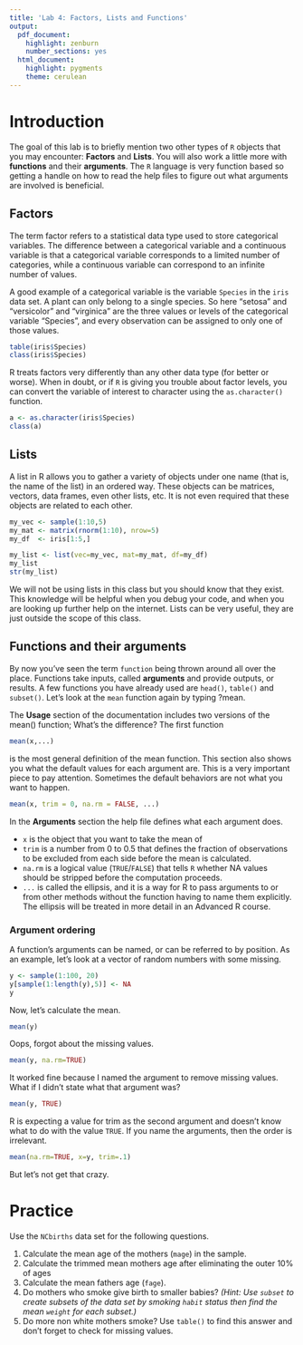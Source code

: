 ```yaml
---
title: 'Lab 4: Factors, Lists and Functions'
output:
  pdf_document: 
    highlight: zenburn
    number_sections: yes
  html_document:
    highlight: pygments
    theme: cerulean
---
```


# Introduction 
The goal of this lab is to briefly mention two other types of `R` objects that you may encounter: **Factors** and **Lists**. You will also work a little more with **functions** and their **arguments**. The `R` language is very function based so getting a handle on how to read the help files to figure out what arguments are involved is beneficial. 


## Factors
The term factor refers to a statistical data type used to store categorical variables. The difference between a categorical variable and a continuous variable is that a categorical variable corresponds to a limited number of categories, while a continuous variable can correspond to an infinite number of values. 

A good example of a categorical variable is the variable `Species` in the `iris` data set. A plant can only belong to a single species. So here "setosa" and "versicolor" and "virginica" are the three values or levels of the categorical variable "Species", and every observation can be assigned to only one of those values.

```r
table(iris$Species)
class(iris$Species)
```

R treats factors very differently than any other data type (for better or worse). When in doubt, or if `R` is giving you trouble about factor levels, you can convert the variable of interest to character using the `as.character()` function. 

```r
a <- as.character(iris$Species)
class(a)
```

## Lists

A list in R allows you to gather a variety of objects under one name (that is, the name of the list) in an ordered way. These objects can be matrices, vectors, data frames, even other lists, etc. It is not even required that these objects are related to each other.

```r
my_vec <- sample(1:10,5)
my_mat <- matrix(rnorm(1:10), nrow=5)
my_df  <- iris[1:5,]

my_list <- list(vec=my_vec, mat=my_mat, df=my_df)
my_list
str(my_list)
```

We will not be using lists in this class but you should know that they exist. This knowledge will be helpful when you debug your code, and when you are looking up further help on the internet. Lists can be very useful, they are just outside the scope of this class. 


## Functions and their arguments

By now you've seen the term `function` being thrown around all over the place. Functions take inputs, called **arguments** and provide outputs, or results. A few functions you have already used are `head()`, `table()` and `subset()`. Let's look at the `mean` function again by typing ?mean. 

The **Usage** section of the documentation includes two versions of the mean() function; What's the difference? The first function 
```r
mean(x,...)
```
is the most general definition of the mean function. This section also shows you what the default values for each argument are. This is a very important piece to pay attention. Sometimes the default behaviors are not what you want to happen. 
```r
mean(x, trim = 0, na.rm = FALSE, ...)
```
In the **Arguments** section the help file defines what each argument does.

* `x` is the object that you want to take the mean of
* `trim` is a number from 0 to 0.5 that defines the fraction of observations to be excluded from each side before the mean is calculated. 
* `na.rm` is a logical value (`TRUE`/`FALSE`) that tells `R` whether NA values should be stripped before the computation proceeds.
* `...` is called the ellipsis, and it is a way for R to pass arguments to or from other methods without the function having to name them explicitly. The ellipsis will be treated in more detail in an Advanced R course.

### Argument ordering
A function's arguments can be named, or can be referred to by position. As an example, let's look at a vector of random numbers with some missing. 
```r
y <- sample(1:100, 20)
y[sample(1:length(y),5)] <- NA
y
```
Now, let's calculate the mean.
```r
mean(y)
```
Oops, forgot about the missing values. 
```r
mean(y, na.rm=TRUE)
```
It worked fine because I named the argument to remove missing values. What if I didn't state what that argument was? 
```r
mean(y, TRUE)
```
R is expecting a value for trim as the second argument and doesn't know what to do with the value `TRUE`. If you name the arguments, then the order is irrelevant. 
```r
mean(na.rm=TRUE, x=y, trim=.1)
```
But let's not get that crazy. 



# Practice
Use the `NCbirths` data set for the following questions. 

1. Calculate the mean age of the mothers (`mage`) in the sample.
2. Calculate the trimmed mean mothers age after eliminating the outer 10% of ages
3. Calculate the mean fathers age (`fage`). 
4. Do mothers who smoke give birth to smaller babies? _(Hint: Use `subset` to create subsets of the data set by smoking `habit` status then find the mean `weight` for each subset.)_
5. Do more non white mothers smoke? Use `table()` to find this answer and don't forget to check for missing values. 
